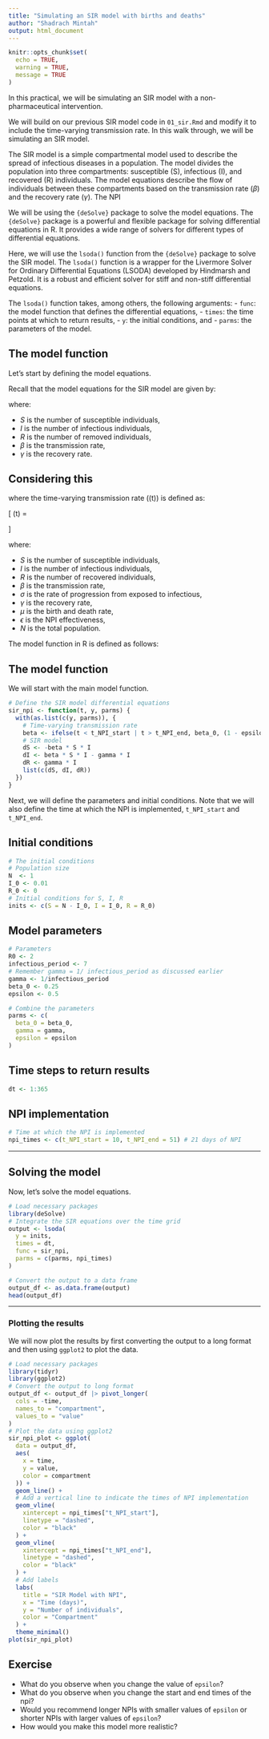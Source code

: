 ---
title: "Simulating an SIR model with births and deaths"
author: "Shadrach Mintah"
output: html_document
---

```{r setup, include=FALSE}
knitr::opts_chunk$set(
  echo = TRUE,
  warning = TRUE,
  message = TRUE
)
```

In this practical, we will be simulating an SIR model with a non-pharmaceutical intervention.

We will build on our previous SIR model code in `01_sir.Rmd` and modify it to include the time-varying transmission rate.
In this walk through, we will be simulating an SIR model.

The SIR model is a simple compartmental model used to describe the spread of infectious diseases in a population. The model divides the population into three compartments: susceptible (S), infectious (I), and recovered (R) individuals. The model equations describe the flow of individuals between these compartments based on the transmission rate ($\beta$) and the recovery rate ($\gamma$). The NPI

<!-- ```{r, child=c('./scripts/rmd_child_01_lsoda_explanation.Rmd')} -->
<!-- ``` -->

We will be using the `{deSolve}` package to solve the model equations. The `{deSolve}` package is a powerful and flexible package for solving differential equations in R. It provides a wide range of solvers for different types of differential equations.

Here, we will use the `lsoda()` function from the `{deSolve}` package to solve the SIR model. The `lsoda()` function is a wrapper for the Livermore Solver for Ordinary Differential Equations (LSODA) developed by Hindmarsh and Petzold. It is a robust and efficient solver for stiff and non-stiff differential equations.

The `lsoda()` function takes, among others, the following arguments: - `func`: the model function that defines the differential equations, - `times`: the time points at which to return results, - `y`: the initial conditions, and - `parms`: the parameters of the model.

## The model function

Let's start by defining the model equations.

Recall that the model equations for the SIR model are given by:

\begin{align}
\frac{dS}{dt} & = \color{orange}{-\beta S I} \\
\frac{dI}{dt} & = \color{orange}{\beta S I} - \color{blue}{\gamma I} \\
\frac{dR}{dt} & = \color{blue}{\gamma I}
\end{align}


\begin{align}
\frac{dS}{dt} & = \color{orange}{-\beta(t) S I} \\
\frac{dI}{dt} & = \color{blue}{\sigma E} - \color{red}{\gamma I} \\
\frac{dR}{dt} & = \color{red}{\gamma I}
\end{align}

where:

- $S$ is the number of susceptible individuals,
- $I$ is the number of infectious individuals,
- $R$ is the number of removed individuals,
- $\beta$ is the transmission rate,
- $\gamma$ is the recovery rate.


##  Considering this
where the time-varying transmission rate \(\beta(t)\) is defined as:

\[
\beta(t) =
\begin{cases} 
\beta_0 & \text{if } t < t_{NPI\_start} \text{ or } t > t_{NPI\_end} \\
(1 - \epsilon) \beta_0 & \text{if } t_{NPI\_start} \le t \le t_{NPI\_end}
\end{cases}
\]

where:

-   $S$ is the number of susceptible individuals,
-   $I$ is the number of infectious individuals,
-   $R$ is the number of recovered individuals,
-   $\beta$ is the transmission rate,
-   $\sigma$ is the rate of progression from exposed to infectious,
-   $\gamma$ is the recovery rate,
-   $\mu$ is the birth and death rate,
-   $\epsilon$ is the NPI effectiveness,
-   $N$ is the total population.


The model function in R is defined as follows:

## The model function

We will start with the main model function.

```{r sir-npi-model}
# Define the SIR model differential equations
sir_npi <- function(t, y, parms) {
  with(as.list(c(y, parms)), {
    # Time-varying transmission rate
    beta <- ifelse(t < t_NPI_start | t > t_NPI_end, beta_0, (1 - epsilon) * beta_0)
    # SIR model
    dS <- -beta * S * I 
    dI <- beta * S * I - gamma * I
    dR <- gamma * I
    list(c(dS, dI, dR))
  })
}

```

Next, we will define the parameters and initial conditions. Note that we will also define the time at which the NPI is implemented, `t_NPI_start` and `t_NPI_end`.

## Initial conditions

```{r model-init}
# The initial conditions
# Population size
N  <- 1 
I_0 <- 0.01
R_0 <- 0
# Initial conditions for S, I, R
inits <- c(S = N - I_0, I = I_0, R = R_0)
```

## Model parameters

```{r model-params}
# Parameters
R0 <- 2
infectious_period <- 7
# Remember gamma = 1/ infectious_period as discussed earlier
gamma <- 1/infectious_period 
beta_0 <- 0.25
epsilon <- 0.5

# Combine the parameters
parms <- c(
  beta_0 = beta_0,
  gamma = gamma,
  epsilon = epsilon
)
```

## Time steps to return results

```{r model-time}
dt <- 1:365
```

## NPI implementation

```{r npi-time}
# Time at which the NPI is implemented
npi_times <- c(t_NPI_start = 10, t_NPI_end = 51) # 21 days of NPI  
```

------------------------------------------------------------------------

## Solving the model

Now, let's solve the model equations.

```{r sir-npi-solve}
# Load necessary packages
library(deSolve)
# Integrate the SIR equations over the time grid
output <- lsoda(
  y = inits,
  times = dt,
  func = sir_npi,
  parms = c(parms, npi_times)
)

# Convert the output to a data frame
output_df <- as.data.frame(output)
head(output_df)
```

------------------------------------------------------------------------

### Plotting the results

We will now plot the results by first converting the output to a long format and then using `ggplot2` to plot the data.

```{r sir-npi-plot}
# Load necessary packages
library(tidyr)
library(ggplot2)
# Convert the output to long format
output_df <- output_df |> pivot_longer(
  cols = -time,
  names_to = "compartment",
  values_to = "value"
)
# Plot the data using ggplot2
sir_npi_plot <- ggplot(
  data = output_df,
  aes(
    x = time,
    y = value,
    color = compartment
  )) +
  geom_line() +
  # Add a vertical line to indicate the times of NPI implementation
  geom_vline(
    xintercept = npi_times["t_NPI_start"],
    linetype = "dashed",
    color = "black"
  ) +
  geom_vline(
    xintercept = npi_times["t_NPI_end"],
    linetype = "dashed",
    color = "black"
  ) + 
  # Add labels
  labs(
    title = "SIR Model with NPI",
    x = "Time (days)",
    y = "Number of individuals",
    color = "Compartment"
  ) +
  theme_minimal()
plot(sir_npi_plot)
```

## Exercise

-   What do you observe when you change the value of `epsilon`?
-   What do you observe when you change the start and end times of the npi?
-   Would you recommend longer NPIs with smaller values of `epsilon` or shorter NPIs with larger values of `epsilon`?
-   How would you make this model more realistic?
